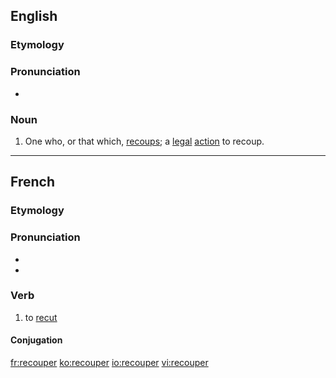==English==

===Etymology===
{{suffix|recoup|er}}

===Pronunciation===
* {{rhymes|uːpə(ɹ)}}

===Noun===
{{en-noun}}

# One who, or that which, [[recoup]]s; a [[legal]] [[action]] to recoup.

----

==French==

===Etymology===
{{prefix|re|couper|lang=fr}}

===Pronunciation===
* {{IPA|/ʁə.ku.pe/|lang=fr}}
* {{homophones|lang=fr|recoupai|recoupez|recoupé|recoupée|recoupées|recoupés}}

===Verb===
{{fr-verb}}

# {{context|transitive|lang=fr}} to [[recut]]

====Conjugation====
{{fr-conj-er|recoup|avoir}}

[[fr:recouper]]
[[ko:recouper]]
[[io:recouper]]
[[vi:recouper]]